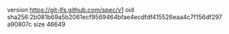 version https://git-lfs.github.com/spec/v1
oid sha256:2b081b69a5b2061ecf9569464bfae4ecdfdf415526eaa4c7f156df297a90807c
size 46649
